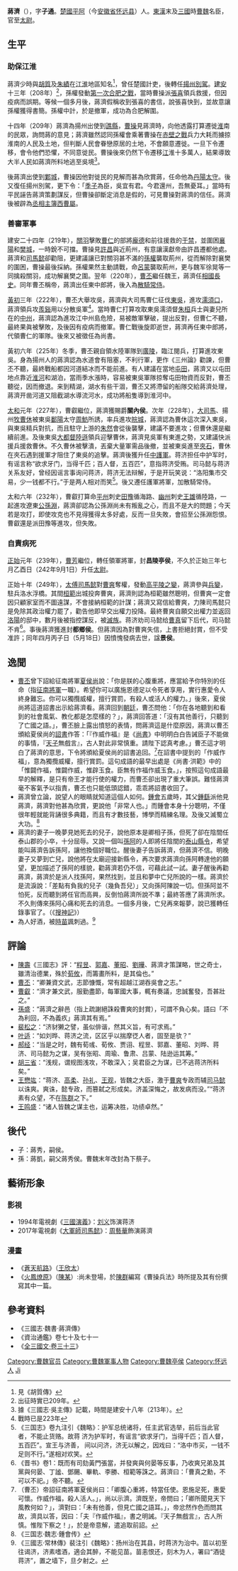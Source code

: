 {{Infobox Biography
| subject_name   = 蔣濟 
| image_name     = 
| image_size     = 
| image_caption  = 
| date_of_birth  = 不詳
| place_of_birth = [[東漢|東漢]]
| date_of_death  = 249年
| place_of_death = [[曹魏|曹魏]]
| occupation     = 東漢、曹魏官員
|}}

'''蔣濟'''（{{bd|2世纪|？|249年|5月18日|catIdx=Jiang Ji}}），字'''子通'''。[[淮南郡|楚國]][[平阿县|平阿]]（今[[安徽省|安徽省]][[怀远县|怀远县]]）人。[[東漢|東漢]]末及[[三國|三國]]時[[曹魏|曹魏]]名臣，官至[[太尉|太尉]]。

== 生平 ==
=== 助保江淮 ===
蔣濟少時與[[胡質|胡質]]及[[朱績|朱績]]在[[江淮|江淮]]地區知名<REF>見《胡質傳》</REF>，曾任楚國計吏，後轉任[[揚州_(古代)|揚州]][[別駕|別駕]]。[[建安_(漢獻帝)|建安]]十三年（208年）<ref>出征時實已209年。</ref>，孫權發動[[合肥之戰|第一次合肥之戰]]，當時曹操派[[張喜|張喜]]領兵救援，但因疫病而誤期。等候一個多月後，蔣濟假稱收到張喜的書信，說張喜快到，並故意讓孫權獲得書簡。孫權中計，於是撤軍，成功為合肥解圍。

十四年（209年）蔣濟為揚州出使到[[譙縣|譙縣]]，[[曹操|曹操]]見蔣濟時，向他透露打算遷徙[[淮河|淮]]南的民眾，詢問蔣的意見；蔣濟雖然認同孫權會乘著曹操在[[赤壁之戰|赤壁之戰]]兵力大耗而擄掠淮南的人民及土地，但判斷人民會眷戀原居的土地，不會願意遷徙。一旦下令遷移，會令他們恐懼，不同意徙民。曹操後來仍然下令遷移[[長江|江]]淮十多萬人，結果導致大半人民如蔣濟所料地逃至吳境<ref>據《三國志·吳主傳》記載，時間是建安十八年（213年）。</ref>。

後蔣濟出使到[[鄴城|鄴城]]，曹操因他對徙民的見解而甚為欣賞蔣，任命他為[[丹陽|丹陽]][[太守|太守]]。後又復任揚州別駕，更下令：「[[季扎|季子]]為臣，吳宜有君。今君還州，吾無憂耳。」當時有平民誣告蔣濟策劃謀反，但曹操卻斷定消息是假的，可見曹操對蔣濟的信任。蔣濟後被辟為[[丞相|丞相]][[主簿|主簿]][[西曹|西曹]][[屬|屬]]。

=== 善審軍事 ===
{{see also|樊城之戰}}
建安二十四年（219年），[[關羽|關羽]]擊敗[[曹仁|曹仁]]的部將[[龐德|龐德]]和前往援救的[[于禁|于禁]]，並圍困[[襄陽|襄陽]]和[[樊城|樊城]]，一時銳不可擋。曹操見[[許昌|許昌]]與近荊州，有意讓漢獻帝由許昌遷都他處。蔣濟和[[司馬懿|司馬懿]]卻勸阻，更建議讓已對關羽甚不滿的[[孫權|孫權]]襲取荊州，從而解除對襄樊的圍困，曹操最後採納。孫權果然主動請戰，命[[呂蒙|呂蒙]]襲取荊州，更与魏军徐晃等一同擒殺關羽，成功解襄樊之圍。翌年（220年），[[曹丕|曹丕]]繼任魏王，蔣濟任[[相國|相國]][[長史|長史]]。同年曹丕稱帝，蔣濟出任東中郎將，後入為[[散騎常侍|散騎常侍]]。

[[黃初|黃初]]三年（222年），曹丕大舉攻吳，蔣濟與大司馬曹仁征伐[[孫吳|東吳]]，進攻[[濡須口|濡須口]]，蔣濟領兵攻[[羨谿|羨谿]]用以分散吳軍<REF>戰時已是223年</REF>。當時曹仁打算攻取東吳濡須督[[朱桓|朱桓]]兵士與妻兒所在的[[中州|中州]]，蔣濟認為進攻江中州島危險，易被敵軍擊破，提出反對，但曹仁不聽，最終果眞被擊敗，及後因有疫病而撤軍。曹仁戰後旋即逝世，蔣濟再任東中郎將，代領曹仁的軍隊。後來又被徵任為尚書。

黃初六年（225年）冬季，曹丕親自領水陸軍隊到[[廣陵|廣陵]]，臨江閱兵，打算進攻東吳。身為揚州人的蔣濟認為水道會有阻塞，不利行軍，更作《三州論》勸諫，但曹丕不聽，最終戰船都因河道結冰而不能前進。有人建議在當地[[屯田制|屯田]]，蔣濟又以屯田地点靠近[[淮河|淮河]]和湖泊，當雨季水漲時，容易被東吳軍隊掠奪屯田物資而反對，曹丕聽從，因而撤退。来到精湖，湖水有些干涸，曹丕又將滯留的船隊交給蔣濟处理，蔣濟开凿河道又阻截湖水導流河水，成功將船隻導到淮河中。

{{see also|石亭之戰}}
[[太和_(曹叡)|太和]]元年（227年），曹叡繼位，蔣濟獲賜爵'''關內侯'''。次年（228年），[[大司馬|大司馬]]、揚州[[州牧|牧]][[曹休|曹休]]被東吳[[鄱陽郡|鄱陽]]太守[[周魴|周魴]]所誘，率兵進攻[[皖城|皖城]]，蔣濟認為曹休這次深入東吳，與東吳精兵對抗，而且駐守上游的[[朱然|朱然]]會從後襲擊，建議不要進攻；但曹休還是繼續前進。及後東吳[[大都督|大都督]][[陸遜|陸遜]]領兵迎擊曹休，蔣濟見吳軍有東進之勢，又建議快派援兵援救曹休。不久曹休被擊潰，丟棄大量軍需品後撤，並被東吳進至[[夾石|夾石]]，曹休在夾石遇到援軍才阻住了東吳的追擊。蔣濟後獲升任[[中護軍|中護軍]]。蒋济担任中护军时，有谣言称“欲求牙门，当得千匹；百人督，五百匹”，意指蒋济受贿。司马懿与蒋济关系友好，曾经因谣言事询问蒋济，蒋济无法辩解，于是开玩笑说：“洛阳集市交易，少一钱都不行。”于是两人相对而笑<ref>《三国志》卷九注引《魏略》：护军总统诸将，任主武官选举，前后当此官者，不能止货赂。故蒋
济为护军时，有谣言“欲求牙门，当得千匹；百人督，五百匹”。宣王与济善，
间以问济，济无以解之，因戏曰：“洛中市买，一钱不足则不行。”遂相对欢笑。</ref>。後又遷任護軍將軍，加散騎常侍。

太和六年（232年），曹叡打算命[[平州|平州]]刺史[[田豫|田豫]]循海路、[[幽州|幽州]]刺史[[王雄_(三國)|王雄]]循陸路，一起進攻遼東[[公孫淵|公孫淵]]，蔣濟卻認為公孫淵尚未有叛亂之心，而且不是大的問題；今天若是攻打，即使攻克也不見得獲得太多好處，反而一旦失敗，會招至公孫淵怨恨。曹叡還是派田豫等進攻，但失敗。

=== 自責病死 ===
[[正始_(曹芳)|正始]]元年（239年），[[曹芳|曹芳]]繼位，轉任領軍將軍，封'''昌陵亭侯'''，不久於正始三年七月乙酉日（242年9月1日）升任[[太尉|太尉]]。

正始十年（249年），[[太傅|太傅]][[司馬懿|司馬懿]]對[[曹爽|曹爽]]奪權，發動[[高平陵之變|高平陵之變]]，蔣濟參與[[兵變|兵變]]，駐兵洛水浮橋。其間[[桓範|桓範]]出城投奔曹爽，蔣濟則認為桓範雖然聰明，但曹爽一定會因只顧家室而不圖遠謀，不會接納桓範的計謀；蔣濟又寫信給曹爽，力陳司馬懿只是免除其政治權力罷了，勸告他即早交出權力投降。最終曹爽自願交出權力並返回[[洛陽|洛陽]]的邸中，數月後被指控謀反，被[[滅族|滅族]]。蒋济劝司马懿给[[曹真|曹真]]留下后代，司马懿不肯<ref>《晋书》卷1：既而有司劾黃門張當，并發爽與何晏等反事，乃收爽兄弟及其黨與何晏、丁謐、鄧颺、畢軌、李勝、桓範等誅之。蔣濟曰：「曹真之勳，不可以不祀。」帝不聽。</ref>。事後蔣濟獲進封'''都鄉侯'''。但蔣濟因為對曹爽失信，上書拒絕封賞，但不受准許；同年四月丙子日（5月18日）因憤愧發病去世，諡'''景侯'''。

== 逸聞 ==
* [[曹丕|曹丕]]曾下詔給征南將軍[[夏侯尚|夏侯尚]]說：「你是朕的心腹重將，應當給予你特別的任命（指[[征南將軍|征南將軍]]一職）。希望你可以廣施恩德足以令死者享用，實行惠愛令人終身難忘。你可以獨攬威權，擅行賞罰，有殺人或活人的權力。」後來，夏侯尚將這道詔書出示給蔣濟看。蔣濟回到[[朝廷|朝廷]]，曹丕問他：「你在各地聽到和看到的社會風氣、教化都是怎麼樣的？」，蔣濟回答道：「沒有其他善行，只聽到了亡國之語。」，曹丕臉上露出憤怒的表情，問蔣濟這是什麼原因，蔣濟以曹丕頒給夏侯尚的[[詔書|詔書]]作答：「『作威作福』是《[[尚书_(书)|尚書]]》中明明白白告誡臣子不能做的事情，『[[天子|天子]]無戲言』，古人對此非常慎重。請陛下認真考慮。」曹丕這才明白了蔣濟的意思，下令將頒給夏侯尚的詔書追回。<ref>（曹丕）帝詔征南將軍夏侯尚曰：「卿腹心重將，特當任使。恩施足死，惠愛可懷。作威作福，殺人活人。」，尚以示濟。濟既至，帝問曰；「卿所聞見天下風教何如？」，濟對曰：「未有他善，但見亡國之語耳。」，帝忿然作色而問其故，濟具以答，因曰：「夫『作威作福』，書之明誡。『天子無戲言』，古人所慎。惟陛下察之！」，於是帝意解，遣追取前詔。</ref>在詔書中提到的「作威作福」，意為獨攬威權，擅行賞罰。這句成語的最早出處是《尚書·洪範》中的「惟闢作福，惟闢作威，惟辟玉食。臣無有作福作威玉食。」，按照這句成語最早的解釋，是只有帝王才能行使的權力，而曹丕卻出現了重大筆誤。難怪蔣濟毫不客氣予以指責，曹丕也只能低頭認錯，乖乖將詔書收回了。
* 蔣濟曾立論，說望人的眼睛就知道這個人如何。[[鍾會|鍾會]]五歲時，其父[[鍾繇|鍾繇]]派他見蔣濟，蔣濟對他甚為欣賞，更說他「非常人也。」而鍾會本身十分聰明，不僅很年輕就能背誦很多典籍，而且有才數技藝，博學而精練名理。及後又滅蜀立大功。<ref>《三国志·魏志·鍾會传》</ref>
* 蔣濟的妻子一晚夢見她死去的兒子，說他原本是卿相子孫，但死了卻在陰間任泰山郡的小卒，十分屈辱。又說一個叫[[孫阿|孫阿]]的人即將任陰間的[[泰山|泰山]][[縣令|縣令]]，希望能叫蔣濟告訴孫阿，讓他換個好職位。醒後妻子告訴蔣濟，但蔣濟不信。明晚妻子又夢到亡兒，說他將在太廟迎接新縣令，再次要求蔣濟向孫阿轉達他的願望，更加描述了孫阿的樣貌，勸蔣濟若仍不信，可藉此試一試。妻子醒後再勸蔣濟，蔣濟於是派人找孫阿，果然找到，並且和夢中亡兒所說的一樣。蔣濟於是流淚說：「差點有負我的兒子（幾負吾兒）」又向孫阿陳說一切。但孫阿並不怕死，反而聽到將任官而高興，反倒怕蔣濟所說不準；最終答應了蔣濟所求。不久則傳來孫阿心痛和死去的消息。一個多月後，亡兒再來報夢，說已獲轉任錄事官了。（《[[搜神記|搜神記]]》）
* 為人好酒，被[[時苗|時苗]]諷刺過。<ref>《三國志·常林傳》裴注引《魏略》：扬州治在其县，时蒋济为治中。苗以初至往谒济，济素嗜酒，適会其醉，不能见苗。苗恚恨还，刻木为人，署曰“酒徒蒋济”，置之墙下，旦夕射之。</ref>

== 評論 ==
* [[陳壽|陳壽]]《三國志》評：“[[程昱|程昱]]、[[郭嘉|郭嘉]]、[[董昭|董昭]]、[[劉曄_(三國)|劉曄]]、蔣濟才策謀略，世之奇士，雖清治德業，殊於[[荀攸|荀攸]]，而籌畫所料，是其倫也。”
* [[曹丕|曹丕]]：“卿兼資文武，志節慷慨，常有超越江湖吞吳會之志。”
* [[曹叡|曹叡]]：“濟才兼文武，服勤盡節，每軍國大事，輒有奏議，忠誠奮發，吾甚壯之。”
* [[孫盛|孫盛]]：“蔣濟之辭邑（指上疏謝絕誅殺曹爽的封賞），可謂不負心矣。語曰「不為利回，不為義疚」蔣濟其有焉。”
* [[裴松之|裴松之]]：“济豺獭之譬，虽似俳谐，然其义旨，有可求焉。”
* [[叶适|叶适]]：“如刘晔、蒋济之流，区区乎以揣摩徔人者，固至是欤？”
* [[郝经|郝经]]：“当是之时，魏有荀彧、荀攸、贾诩、程昱、郭嘉、董昭、刘晔、蒋济、司马懿为之谋，吴有张昭、周瑜、鲁肃、吕蒙、陆逊运其筹。”
* [[胡三省|胡三省]]：“浅规，谓规图浅攻，不敢深入；吴君臣之为谋，已不逃蒋济所料矣。”
* [[王懋竑|王懋竑]]：“蒋济、[[高柔|高柔]]、[[孙礼|孙礼]]、[[王观|王观]]，皆魏之大臣，激于[[曹爽|曹爽]]专政而辅[[司马懿|司马懿]]以诛爽。爽诛，懿专政，而篡弑之形成矣。济盖深悔之，故发病而没。”“蒋济素有众望，不在[[陈群_(三國)|陈群]]之下。”
* [[王鸣盛|王鸣盛]]：“诸人皆魏之谋主也，运筹决胜，功绩卓然。”

== 後代 ==
* 子：蔣秀，嗣侯。
* 孫：蔣凱，嗣父蔣秀侯。曹魏末年改封為下蔡子。

== 藝術形象 ==
=== 影視 ===
* 1994年電視劇《[[三国演义_(电视剧)|三國演義]]》：[[刘义_(演員)|刘义]]饰演蒋济
* 2017年電視劇《[[大軍師司馬懿|大軍師司馬懿]]》：[[周藝華_(演員)|周藝華]]飾演蔣濟

=== 漫畫 ===
*《[[蒼天航路|蒼天航路]]》（[[王欣太|王欣太]]）
*《[[火鳳燎原|火鳳燎原]]》（[[陳某|陳某]]）:尚未登場，於[[陳群_(三國)|陳群]]編寫《曹操兵法》時所提及其有份撰寫其中一篇。

== 參考資料 ==
* 《三國志·魏書·蔣濟傳》
* 《資治通鑑》卷七十及七十一
* 《[[s:全三國文/卷33|全三國文·卷三十三]]》
<div class="references-small">
<references />
</div>

{{start box}}
{{s-off|[[曹魏|曹魏]]官职}}
{{s-before|[[满宠|满宠]]}}
{{s-title|曹魏[[太尉|太尉]]|242年—249年}}
{{s-after|[[王凌_(三国)|王凌]]}}
{{end box}}
{{三国志}}


{{三国志}}
{{DEFAULTSORT:Jiang Ji}}
[[Category:曹魏官员|Category:曹魏官员]]
[[Category:曹魏軍事人物|Category:曹魏軍事人物]]
[[Category:曹魏亭侯|Category:曹魏亭侯]]
[[Category:怀远人|Category:怀远人]]
[[Category:蔣姓|Ji]]